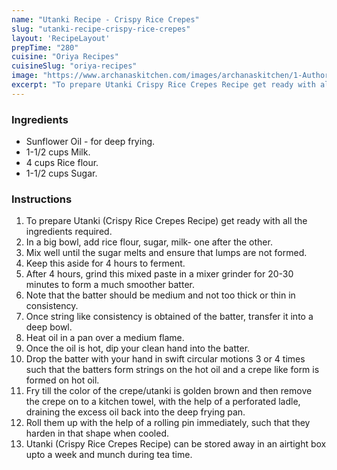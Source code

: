 ---
name: "Utanki Recipe - Crispy Rice Crepes"
slug: "utanki-recipe-crispy-rice-crepes"
layout: 'RecipeLayout'
prepTime: "280"
cuisine: "Oriya Recipes"
cuisineSlug: "oriya-recipes"
image: "https://www.archanaskitchen.com/images/archanaskitchen/1-Author/Abhinetri/Utanki_Crispy_Rice_Crepes-1.jpg"
excerpt: "To prepare Utanki Crispy Rice Crepes Recipe get ready with all the ingredients required"
---

### Ingredients

- Sunflower Oil - for deep frying.
- 1-1/2 cups Milk.
- 4 cups Rice flour.
- 1-1/2 cups Sugar.

### Instructions

1. To prepare Utanki (Crispy Rice Crepes Recipe) get ready with all the ingredients required.
1. In a big bowl, add rice flour, sugar, milk- one after the other.
1. Mix well until the sugar melts and ensure that lumps are not formed.
1. Keep this aside  for 4 hours to ferment.
1. After 4 hours, grind this mixed paste in a mixer grinder for 20-30 minutes to form a much smoother batter.
1. Note that the batter should be medium and not too thick or thin in consistency.
1.  Once string like consistency is obtained of the batter, transfer it into a deep bowl.
1. Heat oil in a pan over a medium flame.
1. Once the oil is hot, dip your clean hand into the batter.
1. Drop the batter with your hand in swift circular motions 3 or 4 times such that the batters form strings on the hot oil and a crepe like form is formed on hot oil.
1. Fry till the color of the crepe/utanki is golden brown and then remove the crepe on to a kitchen towel, with the help of a perforated ladle, draining the excess oil back into the deep frying pan.
1. Roll them up with the help of a rolling pin immediately, such that they harden in that shape when cooled.
1. Utanki (Crispy Rice Crepes Recipe) can be stored away in an airtight box upto a week and munch during tea time.
